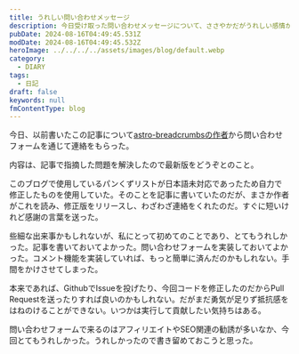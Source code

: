 ```yaml
---
title: うれしい問い合わせメッセージ
description: 今日受け取った問い合わせメッセージについて、ささやかだがうれしい感情がわいたので書き留めておく。うれしかった！
pubDate: 2024-08-16T04:49:45.531Z
modDate: 2024-08-16T04:49:45.532Z
heroImage: ../../../../assets/images/blog/default.webp
category:
  - DIARY
tags:
  - 日記
draft: false
keywords: null
fmContentType: blog
---
```



今日、以前書いたこの記事について[astro-breadcrumbsの作者](https://github.com/felix-berlin/astro-breadcrumbs)から問い合わせフォームを通じて連絡をもらった。

<BlogCard
  title='Astroにパンくずリスト（breadcrumb list）を追加する'
  description='Astroで構築したWebサイトにパンくずリストを追加する。プラグインを追加すれば簡単に実装できる。しかしURLに日本語が含まれる場合（タグやカテゴリ）、URLエンコードされた表記となってしまう。プラグインのリポジトリをForkし、デコードした値を表示できるようにする'
  url='https://www.neputa-note.net/2024/07/astro-bread-crumbs/'
  domain='www.neputa-note.net'
/>

内容は、記事で指摘した問題を解決したので最新版をどうぞとのこと。

このブログで使用しているパンくずリストが日本語未対応であったため自力で修正したものを使用していた。そのことを記事に書いていたのだが、まさか作者がこれを読み、修正版をリリースし、わざわざ連絡をくれたのだ。すぐに短いけれど感謝の言葉を送った。

些細な出来事かもしれないが、私にとって初めてのことであり、とてもうれしかった。記事を書いておいてよかった。問い合わせフォームを実装しておいてよかった。コメント機能を実装していれば、もっと簡単に済んだのかもしれない。手間をかけさせてしまった。

本来であれば、GithubでIssueを投げたり、今回コードを修正したのだからPull Requestを送ったりすれば良いのかもしれない。だがまだ勇気が足りず抵抗感をはねのけることができない。いつかは実行して貢献したい気持ちはある。

問い合わせフォームで来るのはアフィリエイトやSEO関連の勧誘が多いなか、今回とてもうれしかった。うれしかったので書き留めておこうと思った。
